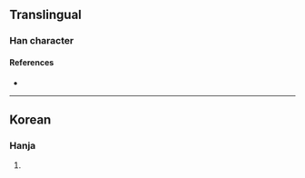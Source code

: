 {{character info/new}}
==Translingual==

===Han character===
{{Han char|rn=5|rad=乙|as=07|sn=8|four=10717|canj=MRTN|ids=⿱豆乙}}

====References====
* {{Han ref|kx=0084.201|dkj=|dj=|hdz=|uh=3419|ud=13337|bh=|bd=}}

----

==Korean==

===Hanja===
{{ko-hanja|hangeul=둘|rv=dul|mr=tul|y=twul}}

# {{rfdef|ko|sort=乙07}}